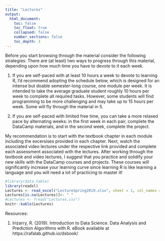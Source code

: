 ```yaml
---
title: "Lectures"
output: 
  html_document:
    toc: false
    toc_float: true
    collapsed: false
    number_sections: false
    toc_depth: 3
---
```


Before you start browsing through the material consider the following strategies: There are (at least) two ways to progress through this material, depending upon how much time you have to devote to it each week.

1. If you are self-paced with at least 10 hours a week to devote to learning R, I’d recommend adopting the schedule below, which is designed for an intense but doable semester-long course, one module per week.  It is intended to take the average graduate student roughly 10 hours per week to complete all required tasks.  However, some students will find programming to be more challenging and may take up to 15 hours per week. Some will fly through the material in 5.

2. If you are self-paced with limited free time, you can take a more relaxed pace by alternating weeks: in the first week in each pair, complete the DataCamp materials, and in the second week, complete the project.  

My recommendation is to start with the textbook chapter in each module including the excersises provided in each chapter. Next, watch the associated video lectures under the respective link provided and complete each assessment associated with the lectures. After working through the textbook and video lectures, I suggest that you practice and solidify your new skills with the DataCamp courses and projects. These courses will significantly increase your learning curve since learning R is like learning a language and you will need a lot of practicing to master it!


```r
#library(data.table)
library(readxl)
Lectures <- read_excel("LectureSpring2019.xlsx", sheet = 1, col_names = TRUE, col_types = NULL, na = "", skip = 0)
Lectures[is.na(Lectures)]<- " "
#Lectures <- fread("Lectures.csv")
knitr::kable(Lectures)

```

Resources:

1.	Irizarry, R. (2019). Introduction to Data Science. Data Analysis and Prediction Algorithms with R. eBook available at https://rafalab.github.io/dsbook/
